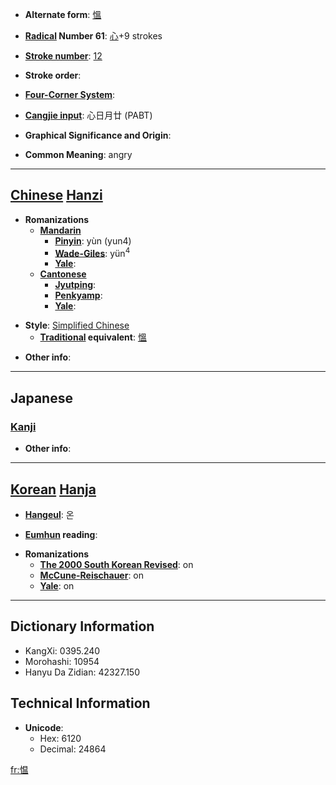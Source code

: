 * '''Alternate form''': [[慍]]

* '''[[Wiktionary:Chinese radical index| Radical]] Number 61''': [[Wiktionary:Chinese radical index 心|心]]+9 strokes

* '''[[Wiktionary:Chinese total strokes index|Stroke number]]''': [[Wiktionary:Chinese total strokes index 12|12]]

* '''Stroke order''': 

* '''[[Wiktionary:Chinese four corner index|Four-Corner System]]''': 

* '''[[Wiktionary:Chinese Cangjie index|Cangjie input]]''': 心日月廿 (PABT)

* '''Graphical Significance and Origin''': 

* '''Common Meaning''': angry

----

== [[Chinese]] [[Hanzi]] ==

* '''Romanizations'''
** '''[[Mandarin]]'''
*** '''[[Pinyin]]''': yùn (yun4)
*** '''[[Wade-Giles]]''': yün<sup>4</sup>
*** '''[[Yale]]''': 
** '''[[Cantonese]]'''
*** '''[[Jyutping]]''':
*** '''[[Penkyamp]]''': 
*** '''[[Yale]]''': 

* '''Style''': [[Simplified Chinese]] 
** '''[[Traditional Chinese|Traditional]] equivalent''': [[慍]]

* '''Other info''': 

----

==Japanese==
===[[Kanji]]===
{{kanji|on readings=[[うん]] (un), [[おん]] (on)
|kun readings=[[うらむ]] (uramu), [[いかる]] (ikaru)
}}

* '''Other info''':  

----

== [[Korean]] [[Hanja]] ==

* '''[[Hangeul]]''': 온

* '''[[Eumhun]] reading''': 

* '''Romanizations'''
** '''[[The 2000 South Korean Revised Romanization|The 2000 South Korean Revised]]''': on
** '''[[McCune-Reischauer]]''': on
** '''[[Yale]]''': on

----

== Dictionary Information ==

* KangXi: 0395.240
* Morohashi: 10954
* Hanyu Da Zidian: 42327.150

== Technical Information ==

* '''Unicode''':
** Hex: 6120
** Decimal: 24864

[[fr:愠]]